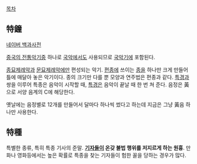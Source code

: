 [[목차]]

== 特鐘 ==

[http://100.naver.com/100.nhn?type=image&media_id=425171&docid=156671&dir_id=0903060101 네이버 백과사전]

[[중국의 전통악기]]중 하나로 [[국악]]에서도 사용되므로 [[국악기]]에 포함된다. 

[[종묘제례악]]과 [[문묘제례악]]에만 편성되는 악기. [[편종]]에 쓰이는 [[종]]을 하나만 크게 만들어 틀에 매달아 놓은 악기이다. 종의 크기만 다를 뿐 모양과 연주법은 편종과 같다. [[특경]]과 쌍을 이루어 특종은 음악이 시작할 때, [[특경]]은 음악이 끝날 때 한 번 쳐 준다. 음정은 黃으로 서양 음계의 C에 해당한다.

옛날에는 음정별로 12개를 만들어서 달마다 하나씩 썼다고 하는데 지금은 그냥 黃음 하나만 사용한다.

== 特種 ==

특별한 종류, 특히 특종 기사의 준말. '''[[기자]]들이 온갖 불법 행위를 저지르게 하는 원흉'''. 
만화나 영화등에서는 높은 확률로 특종을 찾는 기자들이 험한 꼴을 당하는 경우가 많다.

